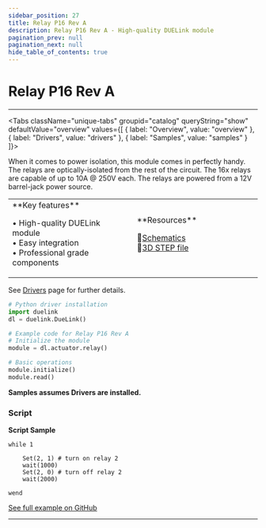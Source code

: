 ```yaml
---
sidebar_position: 27
title: Relay P16 Rev A
description: Relay P16 Rev A - High-quality DUELink module
pagination_prev: null
pagination_next: null
hide_table_of_contents: true
---
```



# Relay P16 Rev A

<ImageSection 
  product="acrelayp16-a"
  tagline="16x Isolated Relay Controller"
/>

---

<Tabs className="unique-tabs" groupid="catalog" queryString="show" defaultValue="overview"
  values={[
    {
        label: "Overview",
        value: "overview"
    },
    {
        label: "Drivers",
        value: "drivers"
    },
    {
        label: "Samples",
        value: "samples"
    }
]}>

<TabItem value="overview">

When it comes to power isolation, this module comes in perfectly handy. The relays are optically-isolated from the rest of the circuit. The 16x relays are capable of up to 10A @ 250V each. The relays are powered from a 12V barrel-jack power source.

<table><td width='50%'>
**Key features**

• High-quality DUELink module<br/>
• Easy integration<br/>
• Professional grade components<br/>

</td><td width='50%'>
**Resources**
 
📄[Schematics](/sch/gdl-acrelayp16-a.pdf)<br/>
🔩[3D STEP file](/3d/gdl-acrelayp16-a.step)<br/>
</td></table>

</TabItem>

<TabItem value="drivers">

See [Drivers](../../engine/drivers) page for further details.

```python
# Python driver installation
import duelink
dl = duelink.DueLink()

# Example code for Relay P16 Rev A
# Initialize the module
module = dl.actuator.relay()

# Basic operations
module.initialize()
module.read()
```

</TabItem>

<TabItem value="samples">

**Samples assumes Drivers are installed.**

### Script

**Script Sample**

```basic
while 1

    Set(2, 1) # turn on relay 2
    wait(1000)
    Set(2, 0) # turn off relay 2
    wait(2000)

wend

```

[See full example on GitHub](https://github.com/ghi-electronics/duelink-website/tree/main/static/code/samples)

</TabItem>

</Tabs>

---

<OrderSection
    product="DUELink Relay P16 A"
    partnumber="GDL-ACRELAYP16-A"
    price="$19.99"
/>

